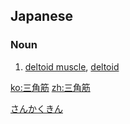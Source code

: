 ==Japanese==
{{ja-kanjitab|さん|かく|きん|yomi=on}}

===Noun===
{{ja-noun|さんかくきん}}

# [[deltoid muscle]], [[deltoid]]

[[Category:ja:Muscles|さんかくきん]]

[[ko:三角筋]]
[[zh:三角筋]]